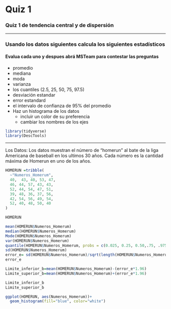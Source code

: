 # Quiz 1 



###  Quiz 1 de tendencia central y de dispersión

***

### Usando los datos siguientes calcula los siguientes estadísticos 

#### Evalua cada uno y despues abrá MSTeam para contestar las preguntas

  - promedio
  - mediana
  - moda
  - varianza
  - los cuantiles (2.5, 25, 50, 75, 97.5)
  - desviación estandar
  - error estandard
  - el intervalo de confianza de 95% del promedio
  - Haz un histograma de los datos
    - incluir un color de su preferencia
    - cambiar los nombres de los ejes
    
    
    
```r
library(tidyverse)
library(DescTools)
```
  
  
***  

Los Datos:  Los datos muestran el número de "homerun" al bate de la liga Americana de baseball en los ultimos 30 años. Cada número es la cantidad máxima de Homerun en uno de los años.  
  


```r
HOMERUN =tribble(
  ~"Numeros_Homerum",
  40,  43, 40, 53, 47, 
  46, 44, 57, 43, 43, 
  52, 44, 54, 47, 51, 
  39, 48, 36, 37, 56, 
  42, 54, 56, 49, 54,
  52, 40, 48, 50, 40
)

HOMERUN
```




```r
mean(HOMERUN$Numeros_Homerum)
median(HOMERUN$Numeros_Homerum)
Mode(HOMERUN$Numeros_Homerum)
var(HOMERUN$Numeros_Homerum)
quantile(HOMERUN$Numeros_Homerum, probs = c(0.025, 0.25, 0.50,.75, .975))
sd(HOMERUN$Numeros_Homerum)
error_e= sd(HOMERUN$Numeros_Homerum)/sqrt(length(HOMERUN$Numeros_Homerum))
error_e

Limite_inferior_b=mean(HOMERUN$Numeros_Homerum)-(error_e*1.96)
Limite_superior_b=mean(HOMERUN$Numeros_Homerum)+(error_e*1.96)

Limite_inferior_b
Limite_superior_b
```




```r
ggplot(HOMERUN, aes(Numeros_Homerum))+
  geom_histogram(fill="blue", color="white")
```



